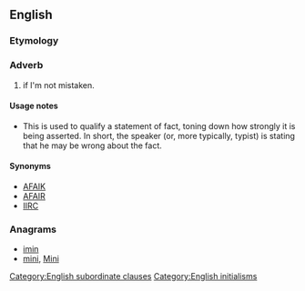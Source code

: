 ==English==

===Etymology===
{{abbreviation of|[[if]] [[I'm]] [[not]] [[mistaken]]|lang=en}}

===Adverb===
{{en-adv|-}}

# {{lb|en|Internet|_|slang}} if I'm not mistaken.

====Usage notes====
* This is used to qualify a statement of fact, toning down how strongly it is being asserted. In short, the speaker (or, more typically, typist) is stating that he may be wrong about the fact.

====Synonyms====
* [[AFAIK]]
* [[AFAIR]]
* [[IIRC]]

===Anagrams===
* [[imin#English|imin]]
* [[mini#English|mini]], [[Mini#English|Mini]]

[[Category:English subordinate clauses]]
[[Category:English initialisms]]
